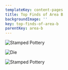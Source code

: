 ```yaml
---
templateKey: content-pages
title: Top Finds of Area B
backgroundImage: ''
key: top-finds-of-area-b
parentKey: area-b
---
```

![](/assets/specialfind_1435_1.jpg "Stamped Pottery ")

![Die ](/assets/000146-copy.jpg)

![](/assets/specialfind_1432_1.jpg "Stamped Pottery ")
